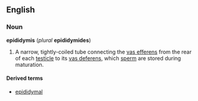 {{wikipedia}}
==English==
===Noun===
'''epididymis''' (''plural'' '''epididymides''')

# {{anatomy}} A narrow, tightly-coiled tube connecting the [[vas efferens]] from the rear of each [[testicle]] to its [[vas deferens]], which [[sperm]] are stored during maturation.

====Derived terms====
*[[epididymal]]